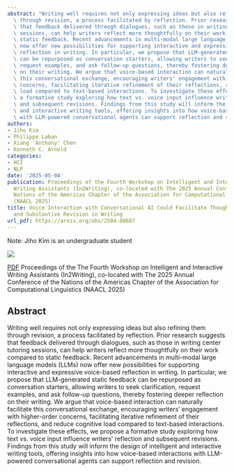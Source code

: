```yaml
---
abstract: "Writing well requires not only expressing ideas but also refining them\
  \ through revision, a process facilitated by reflection. Prior research suggests\
  \ that feedback delivered through dialogues, such as those in writing center tutoring\
  \ sessions, can help writers reflect more thoughtfully on their work compared to\
  \ static feedback. Recent advancements in multi-modal large language models (LLMs)\
  \ now offer new possibilities for supporting interactive and expressive voice-based\
  \ reflection in writing. In particular, we propose that LLM-generated static feedback\
  \ can be repurposed as conversation starters, allowing writers to seek clarification,\
  \ request examples, and ask follow-up questions, thereby fostering deeper reflection\
  \ on their writing. We argue that voice-based interaction can naturally facilitate\
  \ this conversational exchange, encouraging writers' engagement with higher-order\
  \ concerns, facilitating iterative refinement of their reflections, and reduce cognitive\
  \ load compared to text-based interactions. To investigate these effects, we propose\
  \ a formative study exploring how text vs. voice input influence writers' reflection\
  \ and subsequent revisions. Findings from this study will inform the design of intelligent\
  \ and interactive writing tools, offering insights into how voice-based interactions\
  \ with LLM-powered conversational agents can support reflection and revision. \n"
authors:
- Jiho Kim
- Philippe Laban
- Xiang 'Anthony' Chen
- Kenneth C. Arnold
categories:
- HCI
- NLP
date: '2025-05-04'
publication: Proceedings of the Fourth Workshop on Intelligent and Interactive
  Writing Assistants (In2Writing), co-located with The 2025 Annual Conference of the
  Nations of the Americas Chapter of the Association for Computational Linguistics
  (NAACL 2025)
title: Voice Interaction with Conversational AI Could Facilitate Thoughtful Reflection
  and Substantive Revision in Writing
url_pdf: https://arxiv.org/abs/2504.08687
---
```


::: {.callout-important}
Note: Jiho Kim is an undergraduate student
:::

![](featured.png)

[PDF](https://arxiv.org/abs/2504.08687) Proceedings of the  The Fourth Workshop on Intelligent and Interactive Writing Assistants (In2Writing), co-located with The 2025 Annual Conference of the Nations of the Americas Chapter of the Association for Computational Linguistics (NAACL 2025)

## Abstract

Writing well requires not only expressing ideas but also refining them through revision, a process facilitated by reflection. Prior research suggests that feedback delivered through dialogues, such as those in writing center tutoring sessions, can help writers reflect more thoughtfully on their work compared to static feedback. Recent advancements in multi-modal large language models (LLMs) now offer new possibilities for supporting interactive and expressive voice-based reflection in writing. In particular, we propose that LLM-generated static feedback can be repurposed as conversation starters, allowing writers to seek clarification, request examples, and ask follow-up questions, thereby fostering deeper reflection on their writing. We argue that voice-based interaction can naturally facilitate this conversational exchange, encouraging writers' engagement with higher-order concerns, facilitating iterative refinement of their reflections, and reduce cognitive load compared to text-based interactions. To investigate these effects, we propose a formative study exploring how text vs. voice input influence writers' reflection and subsequent revisions. Findings from this study will inform the design of intelligent and interactive writing tools, offering insights into how voice-based interactions with LLM-powered conversational agents can support reflection and revision. 

